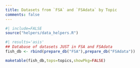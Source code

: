 ```yaml
---
title: Datasets from `FSA` and `FSAdata` by Topic
comments: false
---
```


```r
#| include=FALSE
source("helpers/data_helpers.R")
```

```r
#| results='asis'
## Database of datasets JUST in FSA and FSAdata
fish_db <- rbind(prepare_db("FSA"),prepare_db("FSAdata"))

maketable(fish_db,tops=topics,showPkg=FALSE)
```
